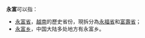 '''永富'''可以指：
*[[永富省|永富省]]，[[越南|越南]]的歷史省份，現拆分為[[永福省|永福省]]和[[富壽省|富壽省]]；
*[[永富乡|永富乡]]，中国大陆多处地方有永富乡。
{{disambig|Yong|Cat=二字地名消歧义}}